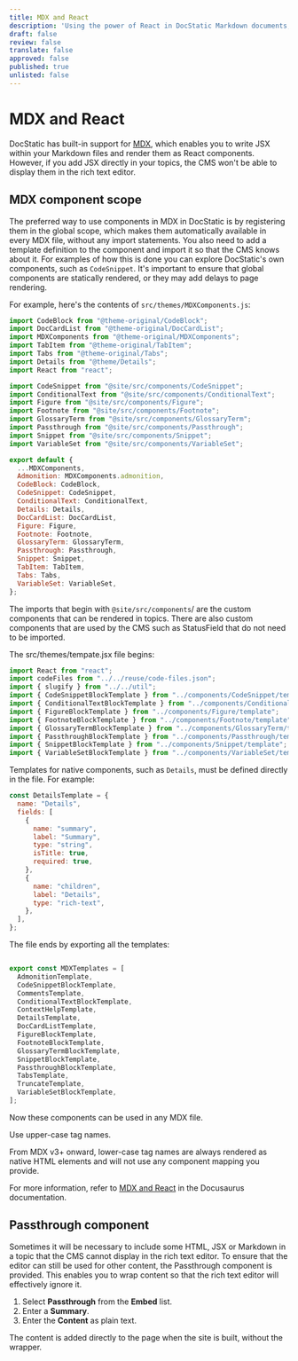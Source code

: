 ```yaml
---
title: MDX and React
description: 'Using the power of React in DocStatic Markdown documents, thanks to MDX.'
draft: false
review: false
translate: false
approved: false
published: true
unlisted: false
---
```


# MDX and React

DocStatic has built-in support for [MDX](https://mdxjs.com/), which enables you to write JSX within your Markdown files and render them as React components. However, if you add JSX directly in your topics, the CMS won't be able to display them in the rich text editor.

## MDX component scope

The preferred way to use components in MDX in DocStatic is by registering them in the global scope, which makes them automatically available in every MDX file, without any import statements. You also need to add a template definition to the component and import it so that the CMS knows about it. For examples of how this is done you can explore DocStatic's own components, such as `CodeSnippet`. It's important to ensure that global components are statically rendered, or they may add delays to page rendering.

For example, here's the contents of `src/themes/MDXComponents.js`:

```javascript
import CodeBlock from "@theme-original/CodeBlock";
import DocCardList from "@theme-original/DocCardList";
import MDXComponents from "@theme-original/MDXComponents";
import TabItem from "@theme-original/TabItem";
import Tabs from "@theme-original/Tabs";
import Details from "@theme/Details";
import React from "react";

import CodeSnippet from "@site/src/components/CodeSnippet";
import ConditionalText from "@site/src/components/ConditionalText";
import Figure from "@site/src/components/Figure";
import Footnote from "@site/src/components/Footnote";
import GlossaryTerm from "@site/src/components/GlossaryTerm";
import Passthrough from "@site/src/components/Passthrough";
import Snippet from "@site/src/components/Snippet";
import VariableSet from "@site/src/components/VariableSet";

export default {
  ...MDXComponents,
  Admonition: MDXComponents.admonition,
  CodeBlock: CodeBlock,
  CodeSnippet: CodeSnippet,
  ConditionalText: ConditionalText,
  Details: Details,
  DocCardList: DocCardList,
  Figure: Figure,
  Footnote: Footnote,
  GlossaryTerm: GlossaryTerm,
  Passthrough: Passthrough,
  Snippet: Snippet,
  TabItem: TabItem,
  Tabs: Tabs,
  VariableSet: VariableSet,
};
```

The imports that begin with `@site/src/components`/ are the custom components that can be rendered in topics. There are also custom components that are used by the CMS such as StatusField that do not need to be imported.

The src/themes/tempate.jsx file begins:

```javascript
import React from "react";
import codeFiles from "../../reuse/code-files.json";
import { slugify } from "../../util";
import { CodeSnippetBlockTemplate } from "../components/CodeSnippet/template";
import { ConditionalTextBlockTemplate } from "../components/ConditionalText/template";
import { FigureBlockTemplate } from "../components/Figure/template";
import { FootnoteBlockTemplate } from "../components/Footnote/template";
import { GlossaryTermBlockTemplate } from "../components/GlossaryTerm/template";
import { PassthroughBlockTemplate } from "../components/Passthrough/template";
import { SnippetBlockTemplate } from "../components/Snippet/template";
import { VariableSetBlockTemplate } from "../components/VariableSet/template";
```

Templates for native components, such as `Details`, must be defined directly in the file. For example:

```javascript
const DetailsTemplate = {
  name: "Details",
  fields: [
    {
      name: "summary",
      label: "Summary",
      type: "string",
      isTitle: true,
      required: true,
    },
    {
      name: "children",
      label: "Details",
      type: "rich-text",
    },
  ],
};
```

The file ends by exporting all the templates:

```javascript

export const MDXTemplates = [
  AdmonitionTemplate,
  CodeSnippetBlockTemplate,
  CommentsTemplate,
  ConditionalTextBlockTemplate,
  ContextHelpTemplate,
  DetailsTemplate,
  DocCardListTemplate,
  FigureBlockTemplate,
  FootnoteBlockTemplate,
  GlossaryTermBlockTemplate,
  SnippetBlockTemplate,
  PassthroughBlockTemplate,
  TabsTemplate,
  TruncateTemplate,
  VariableSetBlockTemplate,
];
```

Now these components can be used in any MDX file.

<Admonition type="caution" title="Caution">
  Use upper-case tag names.

  From MDX v3+ onward, lower-case tag names are always rendered as native HTML elements and will not use any component mapping you provide.
</Admonition>

For more information, refer to [MDX and React](https://docusaurus.io/docs/markdown-features/react) in the Docusaurus documentation.

## Passthrough component

Sometimes it will be necessary to include some HTML, JSX or Markdown in a topic that the CMS cannot display in the rich text editor. To ensure that the editor can still be used for other content, the Passthrough component is provided. This enables you to wrap content so that the rich text editor will effectively ignore it.

1. Select **Passthrough** from the **Embed** list.
2. Enter a **Summary**.
3. Enter the **Content** as plain text.

The content is added directly to the page when the site is built, without the wrapper.
